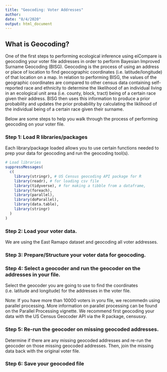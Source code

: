 ```yaml
---
title: "Geocoding: Voter Addresses"
author: 
date: "8/4/2020"
output: html_document
---
```



## What is Geocoding?

One of the first steps to performing ecological inference using eiCompare is geocoding your voter file addresses in order to perform Bayesian Improved Surname Geocoding (BISG).  Geocoding is the process of using an address or place of location to find geocographic coordinates (i.e. latitude/longitude) of that location on a map. In relation to performing BISG, the values of the geographic coordinates are compared to other census data containing self-reported race and ethnicity to determine the likelihood of an individual living in an ecological unit area (i.e. county, block, tract) being of a certain race given their address. BISG then uses this information to produce a prior probability and updates the prior probability by calculating the liklihood of the individual being of a certain race given their surname. 

Below are some steps to help you walk through the process of performing geocoding on your voter file. 

### Step 1: Load R libraries/packages
Each library/package loaded allows you to use certain functions needed to prep your data for geocoding and run the geocoding tool(s).
```r
# Load libraries
suppressMessages(
  c(
    library(stringr), # US Census geocoding API package for R
    library(readr), # for loading csv file
    library(tidyverse), # for making a tibble from a dataframe,
    library(foreach),
    library(parallel),
    library(doParallel),
    library(data.table),
    library(stringr)
  )
)
```

### Step 2: Load your voter data.
We are using the East Ramapo dataset and geocoding all voter addresses.


### Step 3: Prepare/Structure your voter data for geocoding.


### Step 4: Select a geocoder and run the geocoder on the addresses in your file.

Select the geocoder you are going to use to find the coordinates (i.e. latitude and longitude) for the addresses in the voter file. 

Note: If you have more than 10000 voters in yoru file, we recommedn using parallel processing. More information on parallel processing can be found on the Parallel Processing vignette.
We recommend first geocoding your data with the US Census Geocoder API via the R package, censusxy. 


### Step 5: Re-run the geocoder on missing geocoded addresses.

Determine if there are any missing geocoded addresses and re-run the geocoder on those missing geocoded addresses. Then, join the missing data back with the original voter file.


### Step 6: Save your geocoded file 
